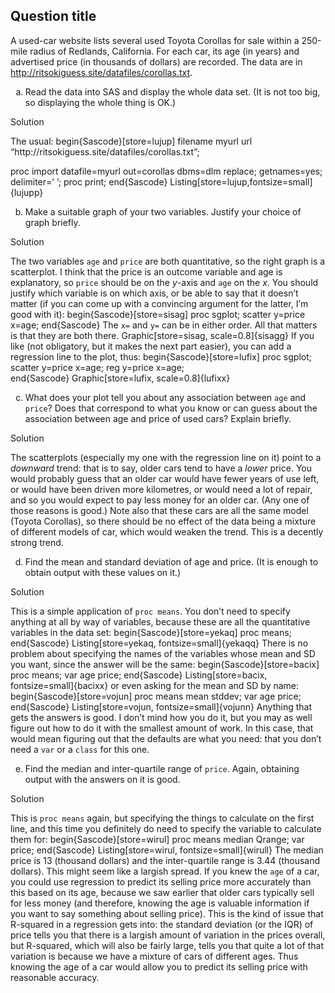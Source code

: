 
## Question title

 A used-car website lists several used
Toyota Corollas for sale within a 250-mile radius of Redlands,
California. For each car, its age (in years) and advertised price (in
thousands of dollars) are recorded. The data are in
[http://ritsokiguess.site/datafiles/corollas.txt](http://ritsokiguess.site/datafiles/corollas.txt).



(a) Read the data into SAS and display the whole data set. (It
is not too big, so displaying the whole thing is OK.)


Solution


The usual:
begin{Sascode}[store=lujup]
filename myurl url "http://ritsokiguess.site/datafiles/corollas.txt";

proc import
datafile=myurl
out=corollas
dbms=dlm
replace;
getnames=yes;
delimiter=' ';
proc print;
end{Sascode}
Listing[store=lujup,fontsize=small]{lujupp}



(b) Make a suitable graph of your two variables. Justify your
choice of graph briefly.


Solution


The two variables `age` and `price` are both
quantitative, so the right graph is a scatterplot. I think that
the price is an outcome variable and age is explanatory, so
`price` should be on the $y$-axis and `age` on the
$x$. You should justify which variable is on which axis, or be
able to say that it doesn't matter (if you can come up with a
convincing argument for the latter, I'm good with it):
begin{Sascode}[store=sisag]
proc sgplot;
scatter y=price x=age;
end{Sascode}
The `x=` and `y=` can be in either order. All that
matters is that they are both there.
Graphic[store=sisag, scale=0.8]{sisagg}
If you like (not obligatory, but it makes the next part easier),
you can add a regression line to the plot, thus:
begin{Sascode}[store=lufix]
proc sgplot;
scatter y=price x=age;
reg y=price x=age;      
end{Sascode}
Graphic[store=lufix, scale=0.8]{lufixx}
    


(c) What does your plot tell you about any association between
`age` and `price`? Does that correspond to what you
know or can guess about the association between age and price of
used cars? Explain briefly.


Solution


The scatterplots (especially my one with the regression line on it)
point to a *downward* trend: that is to say, older cars tend
to have a *lower* price. You would probably guess that an
older car would have fewer years of use left, or would have been
driven more kilometres, or would need a lot of repair, and so you
would expect to pay less money for an older car. (Any one of those
reasons is good.)
Note also that these cars are all the same model (Toyota Corollas), so there should be no effect of the data being a mixture of different models of car, which would weaken the trend. This is a decently strong trend.
    


(d) Find the mean and standard deviation of age and price. (It is enough to obtain output with these values on it.)


Solution


This is a simple application of `proc means`. You don't need to specify anything at all by way of variables, because these are all the quantitative variables in the data set:
begin{Sascode}[store=yekaq]
proc means;
end{Sascode}
Listing[store=yekaq, fontsize=small]{yekaqq}
There is no problem about specifying the names of the variables whose mean and SD you want, since the answer will be the same:
begin{Sascode}[store=bacix]
proc means;
var age price;
end{Sascode}
Listing[store=bacix, fontsize=small]{bacixx}
or even asking for the mean and SD by name:
begin{Sascode}[store=vojun]
proc means mean stddev;
var age price;
end{Sascode}
Listing[store=vojun, fontsize=small]{vojunn}
Anything that gets the answers is good. I don't mind how you do
it, but you may as well figure out how to do it with the smallest
amount of work. In this case, that would mean figuring out that
the defaults are what you need: that you don't need a `var`
or a `class` for this one.
    


(e) Find the median and inter-quartile range of `price`.
Again, obtaining output with the answers on it is good.


Solution


This is `proc means` again, but specifying the things to
calculate on the first line, and this time you definitely do need
to specify the variable to calculate them for:
begin{Sascode}[store=wirul]
proc means median Qrange;
var price;
end{Sascode}
Listing[store=wirul, fontsize=small]{wirull}
The median price is 13 (thousand dollars) and the inter-quartile range is 3.44 (thousand dollars). 
This might seem like a largish spread. If you knew the
`age` of a car, you could use regression to predict its
selling price more accurately than this based on its age, because
we saw earlier that older cars typically sell for less money (and
therefore, knowing the age is valuable information if you want to
say something about selling price). This is the kind of issue that
R-squared in a regression gets into: the standard deviation (or
the IQR) of price tells you that there is a largish amount of
variation in the prices overall, but R-squared, which will also be
fairly large, tells you that quite a lot of that variation is
because we have a mixture of cars of different ages. Thus knowing
the age of a car would allow you to predict its selling price with
reasonable accuracy.
    


